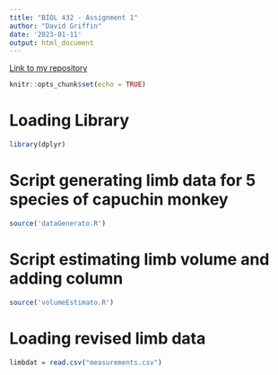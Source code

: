 ```yaml
---
title: "BIOL 432 - Assignment 1"
author: "David Griffin"
date: '2023-01-11'
output: html_document
---
```

[Link to my repository](https://github.com/davidgriffin124/BIOL432_Assignment1)

```r
knitr::opts_chunk$set(echo = TRUE)
```

# Loading Library
```r
library(dplyr)
```

# Script generating limb data for 5 species of capuchin monkey
```r
source('dataGenerato.R')
```

# Script estimating limb volume and adding column
```r
source('volumeEstimato.R')
```

# Loading revised limb data
```r
limbdat = read.csv("measurements.csv")
```










